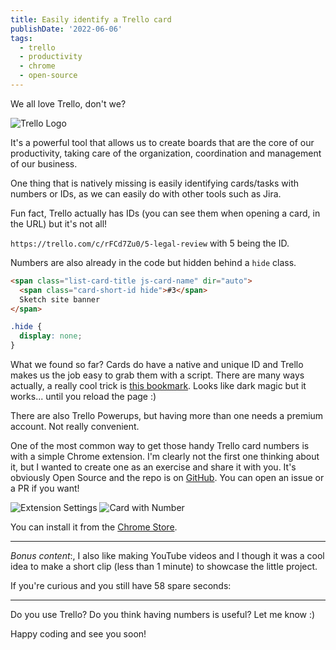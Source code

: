 ```yaml
---
title: Easily identify a Trello card
publishDate: '2022-06-06'
tags:
  - trello
  - productivity
  - chrome
  - open-source
---
```



We all love Trello, don't we?


<Image src={trello_logo} alt="Trello Logo" />

It's a powerful tool that allows us to create boards that are the core of our productivity, taking care of the organization, coordination and management of our business.

One thing that is natively missing is easily identifying cards/tasks with numbers or IDs, as we can easily do with other tools such as Jira.

Fun fact, Trello actually has IDs (you can see them when opening a card, in the URL) but it's not all!

`https://trello.com/c/rFCd7Zu0/5-legal-review` with 5 being the ID.

Numbers are also already in the code but hidden behind a `hide` class.

```html
<span class="list-card-title js-card-name" dir="auto">
  <span class="card-short-id hide">#3</span>
  Sketch site banner
</span>
```

```css
.hide {
  display: none;
}
```

What we found so far? Cards do have a native and unique ID and Trello makes us the job easy to grab them with a script. There are many ways actually, a really cool trick is [this bookmark](<http://www.trello.org/bookmarklet.html?name=Show+Card+Numbers&desc=Show+card+numbers+on+the+front+of+the+card&js=(function()%7B$(%22.card-short-id%22).removeClass(%22hide%22)%7D)()>).
Looks like dark magic but it works... until you reload the page :)

There are also Trello Powerups, but having more than one needs a premium account. Not really convenient.

One of the most common way to get those handy Trello card numbers is with a simple Chrome extension. I'm clearly not the first one thinking about it, but I wanted to create one as an exercise and share it with you. It's obviously Open Source and the repo is on [GitHub](https://github.com/Balastrong/trello-card-numbers-plus). You can open an issue or a PR if you want!


<Image src={tcnp_settings} alt="Extension Settings" />


<Image src={tcnp_preview} alt="Card with Number" />

You can install it from the [Chrome Store](https://chrome.google.com/webstore/detail/trello-card-numbers-plus/ncibjlmfhjcjnphnpphgphbflpdpliei).

---

_Bonus content_:, I also like making YouTube videos and I though it was a cool idea to make a short clip (less than 1 minute) to showcase the little project.

If you're curious and you still have 58 spare seconds:

<YouTube id="G-nZXr_Gs6o" />

---

Do you use Trello? Do you think having numbers is useful? Let me know :)

Happy coding and see you soon!
